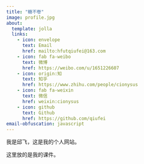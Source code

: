 ```yaml
---
title: "糖不卷"
image: profile.jpg
about:
  template: jolla
  links:
    - icon: envelope
      text: Email
      href: mailto:hfutqiufei@163.com
    - icon: fab fa-weibo
      text: 微博
      href: https://weibo.com/u/1651226607
    - icon: origin:知
      text: 知乎
      href: https://www.zhihu.com/people/cionysus
    - icon: fab fa-weixin
      text: 微信
      href: weixin:cionysus
    - icon: github
      text: Github
      href: https://github.com/qiufei
email-obfuscation: javascript
---
```




我是邱飞，这是我的个人网站。

这里放的是我的课件。


